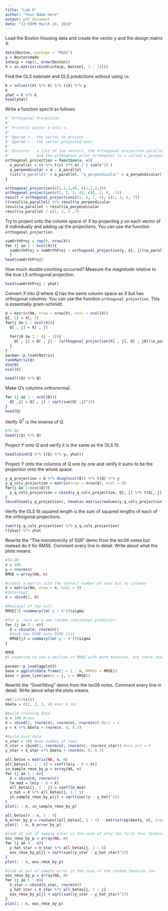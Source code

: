 ```yaml
---
title: "Lab 6"
author: "Your Name Here"
output: pdf_document
date: "11:59PM March 24, 2019"
---
```


Load the Boston Housing data and create the vector $y$ and the design matrix $X$.

```r
data(Boston, package = "MASS")
y = Boston$medv
intecp = rep(1, nrow(Boston))
X = as.matrix(cbind(intecp, Boston[, 1 : 13]))
```

Find the OLS estimate and OLS predictions without using `lm`.

```r
b = solve(t(X) %*% X) %*% t(X) %*% y
b
yhat = X %*% b
head(yhat)

```

Write a function spec'd as follows:

```r
#' Orthogonal Projection
#'
#' Projects vector a onto v.
#'
#' @param a   the vector to project
#' @param v   the vector projected onto
#'
#' @returns   a list of two vectors, the orthogonal projection parallel to v named a_parallel, 
#'            and the orthogonal error orthogonal to v called a_perpendicular
orthogonal_projection = function(a, v){
  a_parallel = (v %*% t(v) %*% a) / ( sum(v^2) )
  a_perpendicular = a - a_parallel
  list("a_parallel" = a_parallel, "a_perpendicular" = a_perpendicular)
}

orthogonal_projection(c(1,2,3,4), c(1,2,3,4))
orthogonal_projection(c(1, 2, 3, 4), c(0, 2, 0, -1))
result = orthogonal_projection(c(2, 6, 7, 3), c(1, 3, 5, 7))
t(result$a_parallel) %*% result$a_perpendicular
result$a_parallel + result$a_perpendicular
result$a_parallel / c(1, 3, 5 ,7)
```


Try to project onto the column space of $X$ by projecting $y$ on each vector of $X$ individually and adding up the projections. You can use the function `orthogonal_projection`.

```r
sumOrthProj = rep(0, nrow(X))
for (j in 1 : ncol(X)){
  sumOrthProj = sumOrthProj + orthogonal_projection(y, X[, j])$a_parallel
  }
head(sumOrthProj)
```

How much double counting occurred? Measure the magnitude relative to the true LS orthogonal projection.

```r
head(sumOrthProj / yhat)
```

Convert $X$ into $Q$ where $Q$ has the same column space as $X$ but has orthogonal columns. You can use the function `orthogonal_projection`. This is essentially gram-schmidt.

```r
Q = matrix(NA, nrow = nrow(X), ncol = ncol(X))
Q[, 1] = X[, 1]
for(j in 2 : ncol(X)){
  Q[ , j] = X[ , j]
  
  for(j0 in 1 : (j - 1)){
    Q[ , j] = Q[ , j] - (orthogonal_projection(X[ , j], Q[ , j0])$a_parallel)
  }
}
pacman::p_load(Matrix)
rankMatrix(Q)
dim(Q)
ncol(X)

head(t(Q) %*% Q)
```

Make $Q$'s columns orthonormal.

```r
for (j in 1 : ncol(Q)){
  Q[ ,j] = Q[ , j] / sqrt(sum(Q[ ,j]^2)) 
}
head(Q)
```

Verify $Q^T$ is the inverse of $Q$.

```r
#TO-DO
head(t(Q) %*% Q)
```


Project $Y$ onto $Q$ and verify it is the same as the OLS fit.

```r
head(cbind(Q %*% t(Q) %*% y, yhat))
```


Project $Y$ onto the columns of $Q$ one by one and verify it sums to be the projection onto the whole space.

```r
y_q_projection = Q %*% diag(ncol(Q)) %*% t(Q) %*% y
y_q_cols_projection = matrix(nrow = nrow(Q), ncol = 0)
for(j in 1:ncol(Q)){
  y_q_cols_projection = cbind(y_q_cols_projection, Q[, j] %*% t(Q[, j]) %*% y)
}
cbind(head(y_q_projection), head(as.matrix(rowSums(y_q_cols_projection))))
```


Verify the OLS fit squared length is the sum of squared lengths of each of the orthogonal projections.

```r
sum(t(y_q_cols_projection) %*% y_q_cols_projection)
t(yhat) %*% yhat

```

Rewrite the "The monotonicity of SSR" demo from the lec06 notes but instead do it for RMSE. Comment every line in detail. Write about what the plots means.

```r
#TO-DO
n = 100
y = rnorm(n)
RMSE = array(NA, n)

#create a matrix with the correct number of rows but no columns
X = matrix(NA, nrow = n, ncol = 0)
#Intercept
X = cbind(1, X)

#Residual of the null
RMSE[1] =summary(lm('y ~ X'))$sigma

#for p, tack on a new random continuous predictor:
for (j in 2 : n){
  X = cbind(X, rnorm(n))
  #tack new RSME onto RSME list
  RMSE[j] = summary(lm('y ~ X'))$sigma
}

RMSE
#I expected to see a decline in RMSE with more features, but there really isn't. It just becomes NaN when p+1=n
```

```r
pacman::p_load(ggplot2)
base = ggplot(data.frame(j = 1 : n, RMSEs = RMSE))
base + geom_line(aes(x = j, y = RMSE))
```
Rewrite the "Overfitting" demo from the lec06 notes. Comment every line in detail. Write about what the plots means.

```r
rm(list=ls())
bbeta = c(1, 2, 3, 4) #our b vec

#build training data
n = 100 #rows
X = cbind(1, rnorm(n), rnorm(n), rnorm(n)) #p+1 = 4
y = X %*% bbeta + rnorm(n, 0, 0.3)

#build test data
n_star = 100 #new number of rows
X_star = cbind(1, rnorm(n), rnorm(n), rnorm(n_star)) #oos p+1 = 4
y_star = X_star %*% bbeta + rnorm(n, 0, 0.3)

all_betas = matrix(NA, n, n)
all_betas[4, 1 : 4] = coef(lm(y ~ 0 + X))
in_sample_rmse_by_p = array(NA, n)
for (j in 5 : n){
  X = cbind(X, rnorm(n))
  lm_mod = lm(y ~ 0 + X)
  all_betas[j, 1 : j] = coef(lm_mod)
  y_hat = X %*% all_betas[j, 1 : j]
  in_sample_rmse_by_p[j] = sqrt(sum((y - y_hat)^2))
}
plot(1 : n, in_sample_rmse_by_p)

all_betas[4 : n, 1 : 4]
b_error_by_p = rowSums((all_betas[, 1 : 4] - matrix(rep(bbeta, n), nrow = n, byrow = TRUE))^2)
plot(1 : n, b_error_by_p)

#look at out of sample error in the case of only the first four features
oos_rmse_by_p = array(NA, n)
for (j in 4 : n){
  y_hat_star = X_star %*% all_betas[j, 1 : 4]
  oos_rmse_by_p[j] = sqrt(sum((y_star - y_hat_star)^2))
}
plot(1 : n, oos_rmse_by_p)

#look at out of sample error in the case of the random features too
oos_rmse_by_p = array(NA, n)
for (j in 5 : n){
  X_star = cbind(X_star, rnorm(n))
  y_hat_star = X_star %*% all_betas[j, 1 : j]
  oos_rmse_by_p[j] = sqrt(sum((y_star - y_hat_star)^2))
}
plot(1 : n, oos_rmse_by_p)
```

